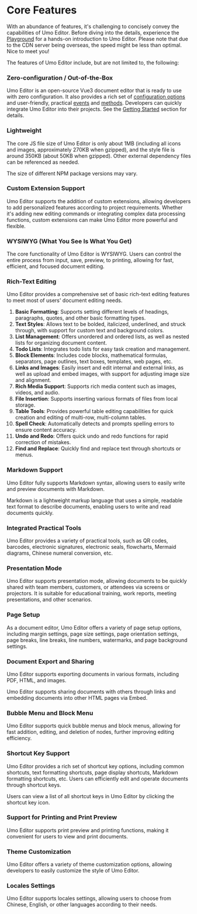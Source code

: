 # Core Features

With an abundance of features, it's challenging to concisely convey the capabilities of Umo Editor. Before diving into the details, experience the [Playground](https://demo.umodoc.com/editor?lang=en) for a hands-on introduction to Umo Editor. Please note that due to the CDN server being overseas, the speed might be less than optimal. Nice to meet you!

The features of Umo Editor include, but are not limited to, the following:

### Zero-configuration / Out-of-the-Box
Umo Editor is an open-source Vue3 document editor that is ready to use with zero configuration. It also provides a rich set of [configuration options](./options/default) and user-friendly, practical [events](./events) and [methods](./methods). Developers can quickly integrate Umo Editor into their projects. See the [Getting Started](./guide/getting-started) section for details.

### Lightweight
The core JS file size of Umo Editor is only about 1MB (including all icons and images, approximately 270KB when gzipped), and the style file is around 350KB (about 50KB when gzipped). Other external dependency files can be referenced as needed.

The size of different NPM package versions may vary.

### Custom Extension Support
Umo Editor supports the addition of custom extensions, allowing developers to add personalized features according to project requirements. Whether it's adding new editing commands or integrating complex data processing functions, custom extensions can make Umo Editor more powerful and flexible.

### WYSIWYG (What You See Is What You Get)
The core functionality of Umo Editor is WYSIWYG. Users can control the entire process from input, save, preview, to printing, allowing for fast, efficient, and focused document editing.

### Rich-Text Editing
Umo Editor provides a comprehensive set of basic rich-text editing features to meet most of users' document editing needs.

1. **Basic Formatting**: Supports setting different levels of headings, paragraphs, quotes, and other basic formatting types.
2. **Text Styles**: Allows text to be bolded, italicized, underlined, and struck through, with support for custom text and background colors.
3. **List Management**: Offers unordered and ordered lists, as well as nested lists for organizing document content.
4. **Todo Lists**: Integrates todo lists for easy task creation and management.
5. **Block Elements**: Includes code blocks, mathematical formulas, separators, page outlines, text boxes, templates, web pages, etc.
6. **Links and Images**: Easily insert and edit internal and external links, as well as upload and embed images, with support for adjusting image size and alignment.
7. **Rich Media Support**: Supports rich media content such as images, videos, and audio.
8. **File Insertion**: Supports inserting various formats of files from local storage.
9. **Table Tools**: Provides powerful table editing capabilities for quick creation and editing of multi-row, multi-column tables.
10. **Spell Check**: Automatically detects and prompts spelling errors to ensure content accuracy.
11. **Undo and Redo**: Offers quick undo and redo functions for rapid correction of mistakes.
12. **Find and Replace**: Quickly find and replace text through shortcuts or menus.

### Markdown Support
Umo Editor fully supports Markdown syntax, allowing users to easily write and preview documents with Markdown.

Markdown is a lightweight markup language that uses a simple, readable text format to describe documents, enabling users to write and read documents quickly.

### Integrated Practical Tools
Umo Editor provides a variety of practical tools, such as QR codes, barcodes, electronic signatures, electronic seals, flowcharts, Mermaid diagrams, Chinese numeral conversion, etc.

### Presentation Mode
Umo Editor supports presentation mode, allowing documents to be quickly shared with team members, customers, or attendees via screens or projectors. It is suitable for educational training, work reports, meeting presentations, and other scenarios.

### Page Setup
As a document editor, Umo Editor offers a variety of page setup options, including margin settings, page size settings, page orientation settings, page breaks, line breaks, line numbers, watermarks, and page background settings.

### Document Export and Sharing
Umo Editor supports exporting documents in various formats, including PDF, HTML, and images.

Umo Editor supports sharing documents with others through links and embedding documents into other HTML pages via Embed.

### Bubble Menu and Block Menu
Umo Editor supports quick bubble menus and block menus, allowing for fast addition, editing, and deletion of nodes, further improving editing efficiency.

### Shortcut Key Support
Umo Editor provides a rich set of shortcut key options, including common shortcuts, text formatting shortcuts, page display shortcuts, Markdown formatting shortcuts, etc. Users can efficiently edit and operate documents through shortcut keys.

Users can view a list of all shortcut keys in Umo Editor by clicking the shortcut key icon.

### Support for Printing and Print Preview
Umo Editor supports print preview and printing functions, making it convenient for users to view and print documents.

### Theme Customization
Umo Editor offers a variety of theme customization options, allowing developers to easily customize the style of Umo Editor.

### Locales Settings
Umo Editor supports locales settings, allowing users to choose from Chinese, English, or other languages according to their needs.